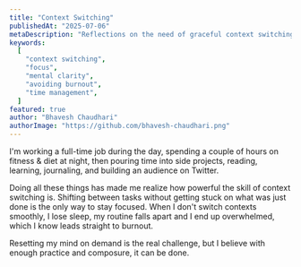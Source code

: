 ```yaml
---
title: "Context Switching"
publishedAt: "2025-07-06"
metaDescription: "Reflections on the need of graceful context switching"
keywords:
  [
    "context switching",
    "focus",
    "mental clarity",
    "avoiding burnout",
    "time management",
  ]
featured: true
author: "Bhavesh Chaudhari"
authorImage: "https://github.com/bhavesh-chaudhari.png"
---
```


I'm working a full-time job during the day, spending a couple of hours on fitness & diet at night, then pouring time into side projects, reading, learning, journaling, and building an audience on Twitter.

Doing all these things has made me realize how powerful the skill of context switching is. Shifting between tasks without getting stuck on what was just done is the only way to stay focused. When I don't switch contexts smoothly, I lose sleep, my routine falls apart and I end up overwhelmed, which I know leads straight to burnout.

Resetting my mind on demand is the real challenge, but I believe with enough practice and composure, it can be done.
